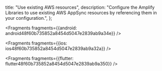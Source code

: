   title: "Use existing AWS resources",
  description: "Configure the Amplify Libraries to use existing AWS AppSync resources by referencing them in your configuration.",
};






<Fragments fragments={{android: android48f60b735852a8454d5047e2839ab9a34e}} />



<Fragments fragments={{ios: ios48f60b735852a8454d5047e2839ab9a32a}} />



<Fragments fragments={{flutter: flutter48f60b735852a8454d5047e2839ab9a350}} />
